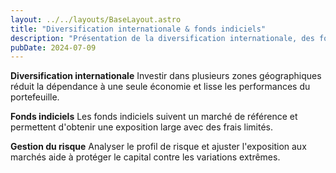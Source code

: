 ```yaml
---
layout: ../../layouts/BaseLayout.astro
title: "Diversification internationale & fonds indiciels"
description: "Présentation de la diversification internationale, des fonds indiciels et de la gestion du risque."
pubDate: 2024-07-09
---
```


**Diversification internationale**
Investir dans plusieurs zones géographiques réduit la dépendance à une seule économie et lisse les performances du portefeuille.

**Fonds indiciels**
Les fonds indiciels suivent un marché de référence et permettent d'obtenir une exposition large avec des frais limités.

**Gestion du risque**
Analyser le profil de risque et ajuster l'exposition aux marchés aide à protéger le capital contre les variations extrêmes.
